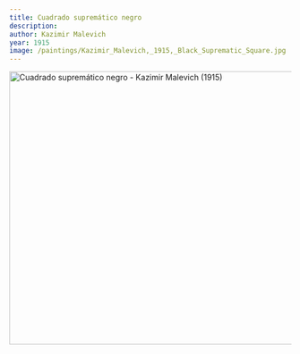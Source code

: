```yaml
---
title: Cuadrado supremático negro
description:
author: Kazimir Malevich
year: 1915
image: /paintings/Kazimir_Malevich,_1915,_Black_Suprematic_Square.jpg
---
```


<Image className="w-full" width="1080" height="489" src="/paintings/Kazimir_Malevich,_1915,_Black_Suprematic_Square.jpg"
       alt="Cuadrado supremático negro - Kazimir Malevich (1915)"
       caption="Cuadrado supremático negro - Kazimir Malevich (1915)"/>
